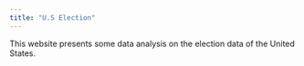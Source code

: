 ```yaml
---
title: "U.S Election"
---
```


This website presents some data analysis on the election data of the United States.
